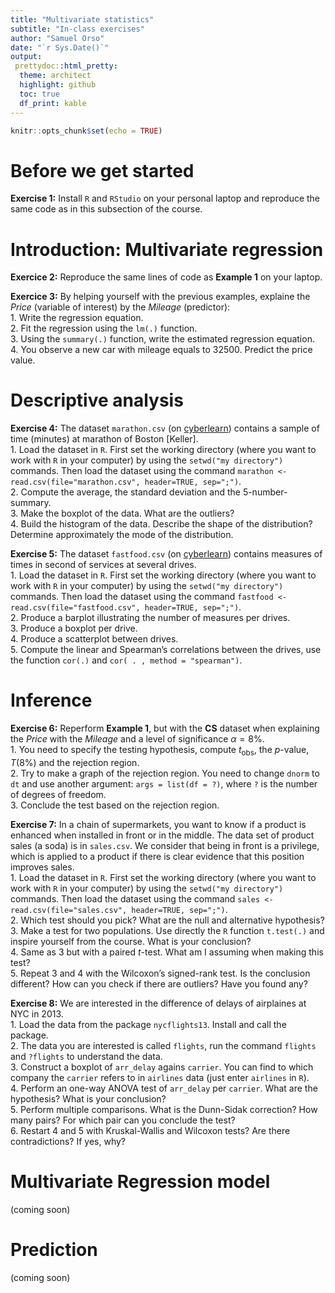 ```yaml
---
title: "Multivariate statistics"
subtitle: "In-class exercises"
author: "Samuel Orso"
date: "`r Sys.Date()`"
output: 
 prettydoc::html_pretty:
  theme: architect
  highlight: github
  toc: true
  df_print: kable
---
```


```r
knitr::opts_chunk$set(echo = TRUE)
```
# Before we get started
<div id="ex1">
**Exercise 1:** Install `R` and `RStudio` on your personal laptop and reproduce the same code as in this subsection of the course.
</div>

# Introduction: Multivariate regression
<div id="ex2">
**Exercice 2:** Reproduce the same lines of code as **Example 1** on your laptop.
</div>

<div id="ex3">
**Exercice 3:** By helping yourself with the previous examples, explaine the *Price* (variable of interest) by the *Mileage* (predictor):   
1. Write the regression equation.   
2. Fit the regression using the `lm(.)` function.   
3. Using the `summary(.)` function, write the estimated regression equation.   
4. You observe a new car with mileage equals to 32500. Predict the price value.  
</div>

# Descriptive analysis
<div id="ex4">
**Exercise 4:** The dataset `marathon.csv` (on [cyberlearn](https://cyberlearn.hes-so.ch/mod/folder/view.php?id=721591)) contains a sample of time (minutes) at marathon of Boston [Keller].   
1. Load the dataset in `R`. First set the working directory (where you want to work with `R` in your computer) by using the `setwd("my directory")` commands. Then load the dataset using the command `marathon <- read.csv(file="marathon.csv", header=TRUE, sep=";")`.   
2. Compute the average, the standard deviation and the 5-number-summary.  
3. Make the boxplot of the data. What are the outliers?   
4. Build the histogram of the data. Describe the shape of the distribution? Determine approximately the mode of the distribution.   
</div>

<div id="ex5">
**Exercise 5:** The dataset `fastfood.csv` (on [cyberlearn](https://cyberlearn.hes-so.ch/mod/folder/view.php?id=721591)) contains measures of times in second of services at several drives.   
1. Load the dataset in `R`. First set the working directory (where you want to work with `R` in your computer) by using the `setwd("my directory")` commands. Then load the dataset using the command `fastfood <- read.csv(file="fastfood.csv", header=TRUE, sep=";")`.  
2. Produce a barplot illustrating the number of measures per drives.   
3. Produce a boxplot per drive.   
4. Produce a scatterplot between drives.  
5. Compute the linear and Spearman's correlations between the drives, use the function `cor(.)` and `cor( . , method = "spearman")`.   
</div>

# Inference
<div id="ex6">
**Exercise 6:** Reperform **Example 1**, but with the **CS** dataset when explaining the *Price* with the *Mileage* and a level of significance $\alpha=8\%$.   
1. You need to specify the testing hypothesis, compute $t_{\text{obs}}$, the $p$-value, $T(8\%)$ and the rejection region.  
2. Try to make a graph of the rejection region. You need to change `dnorm` to `dt` and use another argument: `args = list(df = ?)`, where `?` is the number of degrees of freedom.   
3. Conclude the test based on the rejection region.  
</div>

<div id="ex7">
**Exercise 7:** In a chain of supermarkets, you want to know if a product is enhanced when installed in front or in the middle. The data set of product sales (a soda) is in `sales.csv`. We consider that being in front is a privilege, which is applied to a product if there is clear evidence that this position improves sales.  
1. Load the dataset in `R`. First set the working directory (where you want to work with `R` in your computer) by using the `setwd("my directory")` commands. Then load the dataset using the command `sales <- read.csv(file="sales.csv", header=TRUE, sep=";")`.  
2. Which test should you pick? What are the null and alternative hypothesis?  
3. Make a test for two populations. Use directly the `R` function `t.test(.)` and inspire yourself from the course. What is your conclusion?   
4. Same as 3 but with a paired $t$-test. What am I assuming when making this test?   
5. Repeat 3 and 4 with the Wilcoxon's signed-rank test. Is the conclusion different? How can you check if there are outliers? Have you found any?   
</div>


<div id="ex8">  
**Exercise 8:** We are interested in the difference of delays of airplaines at NYC in 2013.   
1. Load the data from the package `nycflights13`. Install and call the package.    
2. The data you are interested is called `flights`, run the command `flights` and `?flights` to understand the data.    
3. Construct a boxplot of `arr_delay` agains `carrier`. You can find to which company the `carrier` refers to in `airlines` data (just enter `airlines` in `R`).    
4. Perform an one-way ANOVA test of `arr_delay` per `carrier`. What are the hypothesis? What is your conclusion?    
5. Perform multiple comparisons. What is the Dunn-Sidak correction? How many pairs? For which pair can you conclude the test?   
6. Restart 4 and 5 with Kruskal-Wallis and Wilcoxon tests? Are there contradictions? If yes, why?  
</div>

# Multivariate Regression model
(coming soon)  

# Prediction
(coming soon)
